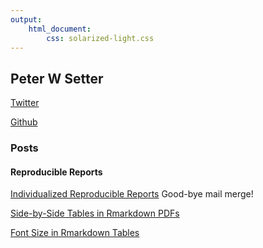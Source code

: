 ```yaml
---
output: 
    html_document:
        css: solarized-light.css
---
```


## Peter W Setter

[Twitter](http://www.twitter.com/peterwsetter)

[Github](http://www.github.com/peterwsetter)

### Posts

#### Reproducible Reports
[Individualized Reproducible Reports](https://peterwsetter.github.io/001-individualized-reports.html) Good-bye mail merge!

[Side-by-Side Tables in Rmarkdown PDFs](https://peterwsetter.github.io/002-side-by-side.html)

[Font Size in Rmarkdown Tables](https://peterwsetter.github.io/003-font-size.html)